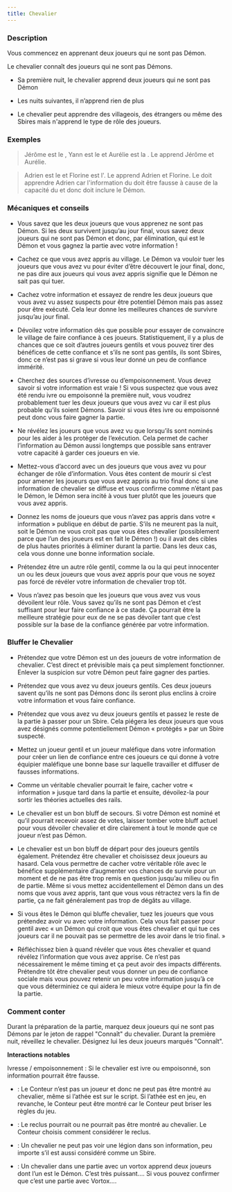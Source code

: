 ```yaml
---
title: Chevalier
---
```



<Role CHEVALIER header />

### Description

Vous commencez en apprenant deux joueurs qui ne sont pas Démon.

Le chevalier connaît des joueurs qui ne sont pas Démons.

-   Sa première nuit, le chevalier apprend deux joueurs qui ne sont pas Démon

-   Les nuits suivantes, il n’apprend rien de plus

-   Le chevalier peut apprendre des villageois, des étrangers ou même des Sbires mais n'apprend le type de rôle des joueurs.

### Exemples

> Jérôme est le <Role CROQUE_MORT />, Yann est le <Role IMP /> et Aurélie est la <Role VOYANTE />. Le <Role CHEVALIER /> apprend Jérôme et Aurélie.

> Adrien est le <Role VORTOX /> et Florine est l'<Role ALCHIMISTE />. Le <Role CHEVALIER /> apprend Adrien et Florine. Le <Role CHEVALIER /> doit apprendre Adrien car l'information du <Role CHEVALIER /> doit être fausse à cause de la capacité du <Role VORTOX /> et donc doit inclure le Démon.

### Mécaniques et conseils

- Vous savez que les deux joueurs que vous apprenez ne sont pas Démon. Si les deux survivent jusqu’au jour final, vous savez deux joueurs qui ne sont pas Démon et donc, par élimination, qui est le Démon et vous gagnez la partie avec votre information !

- Cachez ce que vous avez appris au village. Le Démon va vouloir tuer les joueurs que vous avez vu pour éviter d’être découvert le jour final, donc, ne pas dire aux joueurs qui vous avez appris signifie que le Démon ne sait pas qui tuer.

- Cachez votre information et essayez de rendre les deux joueurs que vous avez vu assez suspects pour être potentiel Démon mais pas assez pour être exécuté. Cela leur donne les meilleures chances de survivre jusqu’au jour final.

- Dévoilez votre information dès que possible pour essayer de convaincre le village de faire confiance à ces joueurs. Statistiquement, il y a plus de chances que ce soit d’autres joueurs gentils et vous pouvez tirer des bénéfices de cette confiance et s’ils ne sont pas gentils, ils sont Sbires, donc ce n’est pas si grave si vous leur donné un peu de confiance immérité.

- Cherchez des sources d’ivresse ou d’empoisonnement. Vous devez savoir si votre information est vraie ! Si vous suspectez que vous avez été rendu ivre ou empoisonné la première nuit, vous voudrez probablement tuer les deux joueurs que vous avez vu car il est plus probable qu’ils soient Démons. Savoir si vous êtes ivre ou empoisonné peut donc vous faire gagner la partie.

- Ne révélez les joueurs que vous avez vu que lorsqu’ils sont nominés pour les aider à les protéger de l’exécution. Cela permet de cacher l’information au Démon aussi longtemps que possible sans entraver votre capacité à garder ces joueurs en vie.

- Mettez-vous d’accord avec un des joueurs que vous avez vu pour échanger de rôle d’information. Vous êtes content de mourir si c’est pour amener les joueurs que vous avez appris au trio final donc si une information de chevalier se diffuse et vous confirme comme n’étant pas le Démon, le Démon sera incité à vous tuer plutôt que les joueurs que vous avez appris.

- Donnez les noms de joueurs que vous n’avez pas appris dans votre « information » publique en début de partie. S’ils ne meurent pas la nuit, soit le Démon ne vous croit pas que vous êtes chevalier (possiblement parce que l’un des joueurs est en fait le Démon !) ou il avait des cibles de plus hautes priorités à éliminer durant la partie. Dans les deux cas, cela vous donne une bonne information sociale.

- Prétendez être un autre rôle gentil, comme la <Role VOYANTE /> ou la <Role LAVANDIERE /> qui peut innocenter un ou les deux joueurs que vous avez appris pour que vous ne soyez pas forcé de révéler votre information de chevalier trop tôt.

- Vous n’avez pas besoin que les joueurs que vous avez vus vous dévoilent leur rôle. Vous savez qu’ils ne sont pas Démon et c’est suffisant pour leur faire confiance à ce stade. Ça pourrait être la meilleure stratégie pour eux de ne se pas dévoiler tant que c’est possible sur la base de la confiance générée par votre information. 

### Bluffer le Chevalier

- Prétendez que votre Démon est un des joueurs de votre information de chevalier. C’est direct et prévisible mais ça peut simplement fonctionner. Enlever la suspicion sur votre Démon peut faire gagner des parties. 

- Prétendez que vous avez vu deux joueurs gentils. Ces deux joueurs savent qu’ils ne sont pas Démons donc ils seront plus enclins à croire votre information et vous faire confiance.

- Prétendez que vous avez vu deux joueurs gentils et passez le reste de la partie à passer pour un Sbire. Cela piégera les deux joueurs que vous avez désignés comme potentiellement Démon « protégés » par un Sbire suspecté.

- Mettez un joueur gentil et un joueur maléfique dans votre information pour créer un lien de confiance entre ces joueurs ce qui donne à votre équipier maléfique une bonne base sur laquelle travailler et diffuser de fausses informations.

- Comme un véritable chevalier pourrait le faire, cacher votre « information » jusque tard dans la partie et ensuite, dévoilez-la pour sortir les théories actuelles des rails. 

- Le chevalier est un bon bluff de secours. Si votre Démon est nominé et qu’il pourrait recevoir assez de votes, laisser tomber votre bluff actuel pour vous dévoiler chevalier et dire clairement à tout le monde que ce joueur n’est pas Démon.

- Le chevalier est un bon bluff de départ pour des joueurs gentils également. Prétendez être chevalier et choisissez deux joueurs au hasard. Cela vous permettre de cacher votre véritable rôle avec le bénéfice supplémentaire d’augmenter vos chances de survie pour un moment et de ne pas être trop remis en question jusqu’au milieu ou fin de partie. Même si vous mettez accidentellement el Démon dans un des noms que vous avez appris, tant que vous vous rétractez vers la fin de partie, ça ne fait généralement pas trop de dégâts au village.

- Si vous êtes le Démon qui bluffe chevalier, tuez les joueurs que vous prétendez avoir vu avec votre information. Cela vous fait passer pour gentil avec « un Démon qui croit que vous êtes chevalier et qui tue ces joueurs car il ne pouvait pas se permettre de les avoir dans le trio final. »

- Réfléchissez bien à quand révéler que vous êtes chevalier et quand révélez l’information que vous avez apprise. Ce n’est pas nécessairement le même timing et ça peut avoir des impacts différents. Prétendre tôt être chevalier peut vous donner un peu de confiance sociale mais vous pouvez retenir un peu votre information jusqu’à ce que vous déterminiez ce qui aidera le mieux votre équipe pour la fin de la partie.

### Comment conter

Durant la préparation de la partie, marquez deux joueurs qui ne sont pas Démons par le jeton de rappel "Connaît" du chevalier. Durant la première nuit, réveillez le chevalier. Désignez lui les deux joueurs marqués "Connaît".

**Interactions notables**

Ivresse / empoisonnement : Si le chevalier est ivre ou empoisonné, son information pourrait être fausse.

- <Role ATHEE /> : Le Conteur n’est pas un joueur et donc ne peut pas être montré au chevalier, même si l’athée est sur le script. Si l’athée est en jeu, en revanche, le Conteur peut être montré car le Conteur peut briser les règles du jeu.

- <Role RECLUS /> : Le reclus pourrait ou ne pourrait pas être montré au chevalier. Le Conteur choisis comment considérer le reclus.

- <Role LEGION /> : Un chevalier ne peut pas voir une légion dans son information, peu importe s’il est aussi considéré comme un Sbire.

- <Role VORTOX /> : Un chevalier dans une partie avec un vortox apprend deux joueurs dont l’un est le Démon. C’est très puissant…. Si vous pouvez confirmer que c’est une partie avec Vortox….
